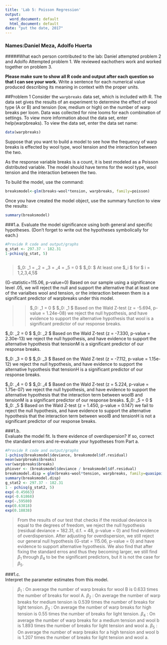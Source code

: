 ```yaml
---
title: 'Lab 5: Poisson Regression'
output:
  word_document: default
  html_document: default
date: "put the date, 2017"
---
```


### Names:Daniel Meza, Adolfo Huerta

#####What each person contributed to the lab: Daniel attempted problem 2 and Adolfo Attempted problem 1. We reviewed eachothers work and worked together on problem 3.

**Please make sure to show all R code and output after each question so that I can see your work.**  Write a sentence for each numerical value produced describing its meaning in context with the proper units.

##Problem 1
Consider the `warpbreaks` data set, which is included with R. The data set gives the results of an experiment to determine the effect of wool type (A or B) and tension (low, medium or high) on the number of warp breaks per loom. Data was collected for nine looms for each combination of settings. To view more information about the data set, enter help(warpbreaks). To view the data set, enter the data set name:

```r
data(warpbreaks)
```

Suppose that you want to build a model to see how the frequency of warp breaks is effected by wool type, wool tension and the interaction between the two.

As the response variable breaks is a count, it is best modeled as a Poisson distributed variable. The model should have terms for the wool type, wool tension and the interaction between the two.
  
To build the model, use the command:
```r
breaksmodel<-glm(breaks~wool*tension, warpbreaks, family=poisson)
```

Once you have created the model object, use the summary function to view the results:
```r
summary(breaksmodel)
```

###1.a. 
Evaluate the model significance using both general and specific hypotheses. (Don't forget to write out the hypotheses symbolically for each.)

```r
#Provide R code and output/graphs 
g_stat <- 297.37 - 182.31
1-pchisq(g_stat, 5)



```

>$\H_0: \beta_1 = \beta_2 = \beta_3 = \beta_4 = \beta_5 = 0 $
$\H_0: $ At least one $\beta_i \neq 0 $ for $ i = 1,2,3,4,5$

(G-statistic=115.06, p-value=0) Based on our sample using a significance level .05, we will reject the null and support the alternative that at least one of the varialbes wool and tension, or the interaction between them is a significant predictor of warpbreaks under this model.
            
>>
$\H_0: \beta_1 = 0 $
$\H_0: \beta_1 \neq 0 $
Based on the Wald Z-test (z = -5.694, p-value = 1.24e-08) we reject the null hypothesis, and have evidence to support the alternative hypothesis that wool is a significant predictor of our response breaks.

$\H_0: \beta_2 = 0 $
$\H_0: \beta_2 \neq 0 $
Based on the Wald Z-test (z = -7.330, p-value = 2.30e-13) we reject the null hypothesis, and have evidence to support the alternative hypothesis that tensionM is a significant predictor of our response breaks.

$\H_0: \beta_3 = 0 $
$\H_0: \beta_3 \neq 0 $
Based on the Wald Z-test (z = -7.112, p-value = 1.15e-12) we reject the null hypothesis, and have evidence to support the alternative hypothesis that tensionH is a significant predictor of our response breaks.

$\H_0: \beta_4 = 0 $
$\H_0: \beta_4 \neq 0 $
Based on the Wald Z-test (z = 5.224, p-value = 1.75e-07) we reject the null hypothesis, and have evidence to support the alternative hypothesis that the interaction term between woolB and tensionM is a significant predictor of our response breaks.
$\H_0: \beta_5 = 0 $
$\H_0: \beta_5 \neq 0 $
Based on the Wald Z-test (z = 1.450, p-value = 0.147) we fail to reject the null hypothesis, and have evidence to support the alternative hypothesis that the interaction term between woolB and tensionH is not a significant predictor of our response breaks.
            
###1.b.             
Evaluate the model fit. Is there evidence of overdispersion? If so, correct the standard errors and re-evaluate your hypotheses from Part a.

```r
#Provide R code and output/graphs 
1-pchisq(breaksmodel$deviance, breaksmodel$df.residual)
mean(warpbreaks$breaks)
var(warpbreaks$breaks)
phiover <- (breaksmodel$deviance / breaksmodel$df.residual)
breaksmodel.disp = glm(breaks~wool*tension, warpbreaks, family=quasipoisson(link = log))
summary(breaksmodel.disp)
g_stat2 <- 297.37 - 182.31
1 - pchisq(g_stat2, 5)
exp(-0.45663)
exp(-0.61868)
exp(-.59580)
exp(0.63818)
exp(0.18838)
```

>From the results of our test that checks if the residual deviance is equal to the degrees of freedom, we reject the null hypothesis (residual deviance = 182.31, d.f. = 48, p-value = 0) and find evidence of overdispersion. After adjusting for overdispersion, we still reject our general null hypothesis (G-stat = 115.06, p-value = 0) and have evidence to support alternative hypothesis. We also find that after fixing the standard erros and thus they becoming larger, we still find $\beta_1$ through $\beta_4$ to be the significant predictors, but it is not the case for $\beta_5$. 

###1.c.             
Interpret the parameter estimates from this model. 

>$\beta_1$ : On average the number of warp breaks for wool B is 0.633 times the number of breaks for wool A. 
$\beta_2$ : On average the number of warp breaks for medium tension is 0.539 times the number of breaks for light tension. 
$\beta_3$ : On average the number of warp breaks for high tension is 0.55 times the number of breaks for light tension. 
$\beta_4$ : On average the number of warp breaks for a medium tension and wool b is 1.893 times the number of breaks for light tension and wool a. 
$\beta_5$ : On average the number of warp breaks for a high tension and wool b is 1.207 times the number of breaks for light tension and wool a. 
